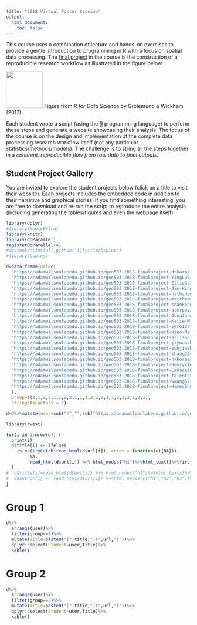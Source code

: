 ```yaml
---
title: "2018 Virtual Poster Session"
output:
  html_document:
    toc: false
---
```

 
This course uses a combination of lecture and hands-on exercises to provide a gentle introduction to programming in R with a focus on spatial data processing. The [final project](Project.html) in the course is the construction of a reproducible research workflow as illustrated in the figure below.

<img height="100px" src="00_CourseIntroduction/assets/data-science.png">
Figure from _R for Data Science_ by Grolemund & Wickham (2017)

Each student wrote a script (using the [R](https://www.r-project.org/) programming language) to perform these steps and generate a website showcasing their analysis. The focus of the course is on the design and implementation of the complete data processing research workflow itself (not any particular statistics/methods/models). The challenge is to string all the steps together in a _coherent, reproducible flow from raw data to final outputs_.  

## Student Project Gallery

You are invited to explore the student projects below (click on a title to visit their website).  Each projects includes the embedded code in addition to their narrative and graphical stories.   If you find something interesting, you are free to download and re-run the script to reproduce the entire analysis (including generating the tables/figures and even the webpage itself).


```r
library(dplyr)
#library(kableExtra)
library(knitr)
library(doParallel)
registerDoParallel(4)
#devtools::install_github("ijlyttle/bsplus")
#library(bsplus)

d=data.frame(url=c(
  "https://adamwilsonlabedu.github.io/geo503-2018-finalproject-dnkarp/",
  "https://adamwilsonlabedu.github.io/geo503-2018-finalproject-YingLuGit/",
  "https://adamwilsonlabedu.github.io/geo503-2018-finalproject-EllieGaiser",
  "https://adamwilsonlabedu.github.io/geo503-2018-finalproject-Jim-King/",
  "https://adamwilsonlabedu.github.io/geo503-2018-finalproject-nathandubinin/",
  "https://adamwilsonlabedu.github.io/geo503-2018-finalproject-matthewamoia/",
  "https://adamwilsonlabedu.github.io/geo503-2018-finalproject-seankono/",
  "https://adamwilsonlabedu.github.io/geo503-2018-finalproject-acerpovicz/",
  "https://adamwilsonlabedu.github.io/geo503-2018-finalproject-JonathanMLynch/",
  "https://adamwilsonlabedu.github.io/geo503-2018-finalproject-Katie-M-Walsh",
  "https://adamwilsonlabedu.github.io/geo503-2018-finalproject-zero12r",
  "https://adamwilsonlabedu.github.io/geo503-2018-finalproject-Nino-Martinez/",
  "https://adamwilsonlabedu.github.io/geo503-2018-finalproject-allisonleet",
  "https://adamwilsonlabedu.github.io/geo503-2018-finalproject-jiyuanzh",
  "https://adamwilsonlabedu.github.io/geo503-2018-finalproject-sunjiazh",
  "https://adamwilsonlabedu.github.io/geo503-2018-finalproject-zhang224",
  "https://adamwilsonlabedu.github.io/geo503-2018-finalproject-hkhorasani",
  "https://adamwilsonlabedu.github.io/geo503-2018-finalproject-Henryxie1003",
  "https://adamwilsonlabedu.github.io/geo503-2018-finalproject-Canacelqr",
  "https://adamwilsonlabedu.github.io/geo503-2018-finalproject-talentstuder",
  "https://adamwilsonlabedu.github.io/geo503-2018-finalproject-wwang52",
  "https://adamwilsonlabedu.github.io/geo503-2018-finalproject-HamedGhodsi90"
  ),
  group=c(2,1,2,2,1,1,2,2,1,1,1,2,2,2,1,1,2,1,2,1,2,1),
  stringsAsFactors = F)

d=d%>%mutate(user=sub("/","",sub("https://adamwilsonlabedu.github.io/geo503-2018-finalproject-","",url,ignore.case = T)))
```


```r
library(rvest)

for(i in 1:nrow(d)) {
  print(i)
  d$title[i] <- ifelse(
    is.na(tryCatch(read_html(d$url[i]), error = function(e){NA})),
         NA,
         read_html(d$url[i]) %>% html_nodes("h1")%>%html_text()%>%first()
  )
#  d$title[i]=read_html(d$url[i]) %>% html_nodes("h1")%>%html_text()%>%first()
#  d$author[i] <- read_html(d$url[i]) %>%html_nodes(c("h1","h2","h3"))%>%html_text()
}

```

# Group 1
```r
d%>%
  arrange(user)%>%
  filter(group==1)%>%
  mutate(Title=paste0("[",title,"](",url,")"))%>%
  dplyr::select(Student=user,Title)%>%
  kable()
```

# Group 2

```r
d%>%
  arrange(user)%>%
  filter(group==2)%>%
  mutate(Title=paste0("[",title,"](",url,")"))%>%
  dplyr::select(Student=user,Title)%>%
  kable()

```